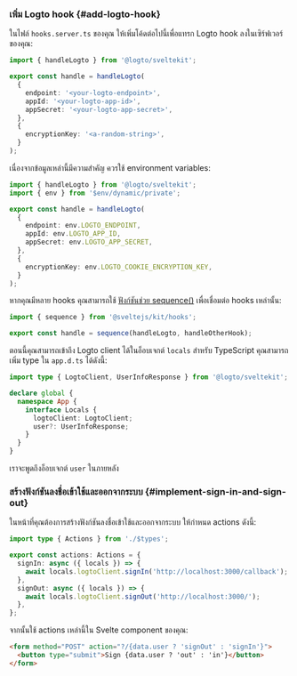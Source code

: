 
### เพิ่ม Logto hook \{#add-logto-hook}

ในไฟล์ `hooks.server.ts` ของคุณ ให้เพิ่มโค้ดต่อไปนี้เพื่อแทรก Logto hook ลงในเซิร์ฟเวอร์ของคุณ:

```ts title="hooks.server.ts"
import { handleLogto } from '@logto/sveltekit';

export const handle = handleLogto(
  {
    endpoint: '<your-logto-endpoint>',
    appId: '<your-logto-app-id>',
    appSecret: '<your-logto-app-secret>',
  },
  {
    encryptionKey: '<a-random-string>',
  }
);
```

เนื่องจากข้อมูลเหล่านี้มีความสำคัญ ควรใช้ environment variables:

```ts title="hooks.server.ts"
import { handleLogto } from '@logto/sveltekit';
import { env } from '$env/dynamic/private';

export const handle = handleLogto(
  {
    endpoint: env.LOGTO_ENDPOINT,
    appId: env.LOGTO_APP_ID,
    appSecret: env.LOGTO_APP_SECRET,
  },
  {
    encryptionKey: env.LOGTO_COOKIE_ENCRYPTION_KEY,
  }
);
```

หากคุณมีหลาย hooks คุณสามารถใช้ [ฟังก์ชันช่วย sequence()](https://kit.svelte.dev/docs/modules#sveltejs-kit-hooks) เพื่อเชื่อมต่อ hooks เหล่านั้น:

```ts title="hooks.server.ts"
import { sequence } from '@sveltejs/kit/hooks';

export const handle = sequence(handleLogto, handleOtherHook);
```

ตอนนี้คุณสามารถเข้าถึง Logto client ได้ในอ็อบเจกต์ `locals` สำหรับ TypeScript คุณสามารถเพิ่ม type ใน `app.d.ts` ได้ดังนี้:

```ts
import type { LogtoClient, UserInfoResponse } from '@logto/sveltekit';

declare global {
  namespace App {
    interface Locals {
      logtoClient: LogtoClient;
      user?: UserInfoResponse;
    }
  }
}
```

เราจะพูดถึงอ็อบเจกต์ `user` ในภายหลัง

### สร้างฟังก์ชันลงชื่อเข้าใช้และออกจากระบบ \{#implement-sign-in-and-sign-out}

<AssumingUrl />

<SignInFlowSummary />

<WebConfigureRedirectUris />

ในหน้าที่คุณต้องการสร้างฟังก์ชันลงชื่อเข้าใช้และออกจากระบบ ให้กำหนด actions ดังนี้:

```ts title="+page.server.ts"
import type { Actions } from './$types';

export const actions: Actions = {
  signIn: async ({ locals }) => {
    await locals.logtoClient.signIn('http://localhost:3000/callback');
  },
  signOut: async ({ locals }) => {
    await locals.logtoClient.signOut('http://localhost:3000/');
  },
};
```

จากนั้นใช้ actions เหล่านี้ใน Svelte component ของคุณ:

```html title="+page.svelte"
<form method="POST" action="?/{data.user ? 'signOut' : 'signIn'}">
  <button type="submit">Sign {data.user ? 'out' : 'in'}</button>
</form>
```

<Checkpoint />

